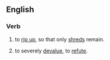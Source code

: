 ==English==

===Verb===
{{head|en|verb|head=[[rip]] to [[shreds]]}}

# to [[rip up]], so that only [[shred]]s remain.
# {{lb|en|idiomatic}} to severely [[devalue]], to [[refute]].